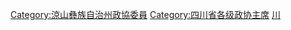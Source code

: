 [[Category:涼山彝族自治州政協委員|Category:涼山彝族自治州政協委員]]
[[Category:四川省各级政协主席|Category:四川省各级政协主席]]
[[Category:自治州政协主席|川]]